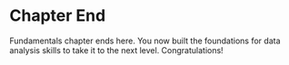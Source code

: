 # Chapter End

Fundamentals chapter ends here. You now built the foundations for data analysis skills to take it to the next level. Congratulations!
